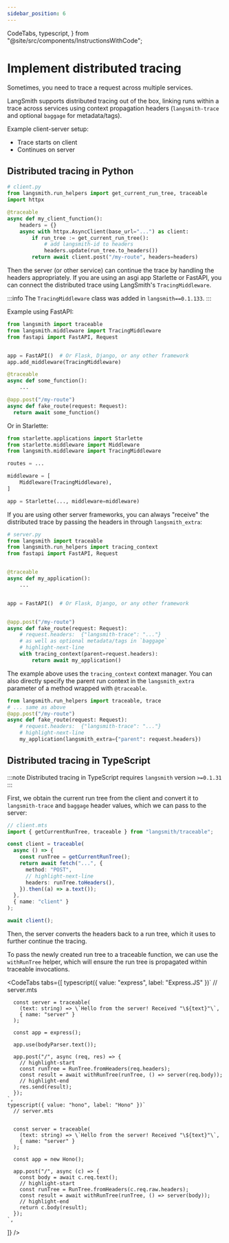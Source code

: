 ```yaml
---
sidebar_position: 6
---
```


  CodeTabs,
  typescript,
} from "@site/src/components/InstructionsWithCode";

# Implement distributed tracing

Sometimes, you need to trace a request across multiple services.

LangSmith supports distributed tracing out of the box, linking runs within a trace across services using context propagation headers (`langsmith-trace` and optional `baggage` for metadata/tags).

Example client-server setup:

- Trace starts on client
- Continues on server

## Distributed tracing in Python

```python
# client.py
from langsmith.run_helpers import get_current_run_tree, traceable
import httpx

@traceable
async def my_client_function():
    headers = {}
    async with httpx.AsyncClient(base_url="...") as client:
        if run_tree := get_current_run_tree():
            # add langsmith-id to headers
            headers.update(run_tree.to_headers())
        return await client.post("/my-route", headers=headers)
```

Then the server (or other service) can continue the trace by handling the headers appropriately.
If you are using an asgi app Starlette or FastAPI, you can connect the distributed trace using LangSmith's `TracingMiddleware`.

:::info
The `TracingMiddleware` class was added in `langsmith==0.1.133`.
:::

Example using FastAPI:

```python
from langsmith import traceable
from langsmith.middleware import TracingMiddleware
from fastapi import FastAPI, Request


app = FastAPI()  # Or Flask, Django, or any other framework
app.add_middleware(TracingMiddleware)

@traceable
async def some_function():
    ...

@app.post("/my-route")
async def fake_route(request: Request):
  return await some_function()
```

Or in Starlette:

```python
from starlette.applications import Starlette
from starlette.middleware import Middleware
from langsmith.middleware import TracingMiddleware

routes = ...

middleware = [
    Middleware(TracingMiddleware),
]

app = Starlette(..., middleware=middleware)

```

If you are using other server frameworks, you can always "receive" the distributed trace by passing the headers in through `langsmith_extra`:

```python
# server.py
from langsmith import traceable
from langsmith.run_helpers import tracing_context
from fastapi import FastAPI, Request


@traceable
async def my_application():
    ...


app = FastAPI()  # Or Flask, Django, or any other framework


@app.post("/my-route")
async def fake_route(request: Request):
    # request.headers:  {"langsmith-trace": "..."}
    # as well as optional metadata/tags in `baggage`
    # highlight-next-line
    with tracing_context(parent=request.headers):
        return await my_application()

```

The example above uses the `tracing_context` context manager. You can also directly specify the parent run context in the `langsmith_extra` parameter of a method wrapped with `@traceable`.

```python
from langsmith.run_helpers import traceable, trace
# ... same as above
@app.post("/my-route")
async def fake_route(request: Request):
    # request.headers:  {"langsmith-trace": "..."}
    # highlight-next-line
    my_application(langsmith_extra={"parent": request.headers})
```

## Distributed tracing in TypeScript

:::note
Distributed tracing in TypeScript requires `langsmith` version `>=0.1.31`
:::

First, we obtain the current run tree from the client and convert it to `langsmith-trace` and `baggage` header values, which we can pass to the server:

```typescript
// client.mts
import { getCurrentRunTree, traceable } from "langsmith/traceable";

const client = traceable(
  async () => {
    const runTree = getCurrentRunTree();
    return await fetch("...", {
      method: "POST",
      // highlight-next-line
      headers: runTree.toHeaders(),
    }).then((a) => a.text());
  },
  { name: "client" }
);

await client();
```

Then, the server converts the headers back to a run tree, which it uses to further continue the tracing.

To pass the newly created run tree to a traceable function, we can use the `withRunTree` helper, which will ensure the run tree is propagated within traceable invocations.

<CodeTabs
  tabs={[
    typescript({ value: "express", label: "Express.JS" })`
      // server.mts
      
      
      const server = traceable(
        (text: string) => \`Hello from the server! Received "\${text}"\`,
        { name: "server" }
      );
      
      const app = express();
      
      app.use(bodyParser.text());
      
      app.post("/", async (req, res) => {
        // highlight-start
        const runTree = RunTree.fromHeaders(req.headers);
        const result = await withRunTree(runTree, () => server(req.body));
        // highlight-end
        res.send(result);
      });
    `,
    typescript({ value: "hono", label: "Hono" })`
      // server.mts
      
      
      const server = traceable(
        (text: string) => \`Hello from the server! Received "\${text}"\`,
        { name: "server" }
      );
      
      const app = new Hono();
      
      app.post("/", async (c) => {
        const body = await c.req.text();
        // highlight-start
        const runTree = RunTree.fromHeaders(c.req.raw.headers);
        const result = await withRunTree(runTree, () => server(body));
        // highlight-end
        return c.body(result);
      });
    `,
  ]}
/>
